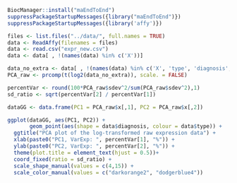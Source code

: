 ```r
BiocManager::install("maEndToEnd")
suppressPackageStartupMessages({library("maEndToEnd")})
suppressPackageStartupMessages({library('affy')})
```

```r
files <- list.files("../data/", full.names = TRUE)
data <- ReadAffy(filenames = files)
data <- read.csv("expr_new.csv")
data <- data[ , !(names(data) %in% c('X'))]
```

```r
data_no_extra <- data[ , !(names(data) %in% c('X', 'type', 'diagnosis', 'sample', 'source'))]
PCA_raw <- prcomp(t(log2(data_no_extra)), scale. = FALSE)

percentVar <- round(100*PCA_raw$sdev^2/sum(PCA_raw$sdev^2),1)
sd_ratio <- sqrt(percentVar[2] / percentVar[1])

dataGG <- data.frame(PC1 = PCA_raw$x[,1], PC2 = PCA_raw$x[,2])

ggplot(dataGG, aes(PC1, PC2)) +
       geom_point(aes(shape = data$diagnosis, colour = data$type)) +
  ggtitle("PCA plot of the log-transformed raw expression data") +
  xlab(paste0("PC1, VarExp: ", percentVar[1], "%")) +
  ylab(paste0("PC2, VarExp: ", percentVar[2], "%")) +
  theme(plot.title = element_text(hjust = 0.5))+
  coord_fixed(ratio = sd_ratio) +
  scale_shape_manual(values = c(4,15)) +
  scale_color_manual(values = c("darkorange2", "dodgerblue4"))
```

